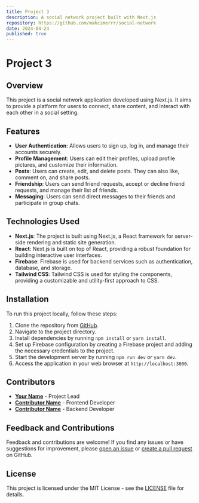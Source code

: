 ```yaml
---
title: Project 3
description: A social network project built with Next.js
repository: https://github.com/makcimerrr/social-network
date: 2024-04-24
published: true
---
```


# Project 3

## Overview

This project is a social network application developed using Next.js. It aims to provide a platform for users to connect, share content, and interact with each other in a social setting.

## Features

- **User Authentication**: Allows users to sign up, log in, and manage their accounts securely.
- **Profile Management**: Users can edit their profiles, upload profile pictures, and customize their information.
- **Posts**: Users can create, edit, and delete posts. They can also like, comment on, and share posts.
- **Friendship**: Users can send friend requests, accept or decline friend requests, and manage their list of friends.
- **Messaging**: Users can send direct messages to their friends and participate in group chats.

## Technologies Used

- **Next.js**: The project is built using Next.js, a React framework for server-side rendering and static site generation.
- **React**: Next.js is built on top of React, providing a robust foundation for building interactive user interfaces.
- **Firebase**: Firebase is used for backend services such as authentication, database, and storage.
- **Tailwind CSS**: Tailwind CSS is used for styling the components, providing a customizable and utility-first approach to CSS.

## Installation

To run this project locally, follow these steps:

1. Clone the repository from [GitHub](https://github.com/makcimerrr/social-network).
2. Navigate to the project directory.
3. Install dependencies by running `npm install` or `yarn install`.
4. Set up Firebase configuration by creating a Firebase project and adding the necessary credentials to the project.
5. Start the development server by running `npm run dev` or `yarn dev`.
6. Access the application in your web browser at `http://localhost:3000`.

## Contributors

- **[Your Name](https://github.com/yourusername)** - Project Lead
- **[Contributor Name](https://github.com/contributorusername)** - Frontend Developer
- **[Contributor Name](https://github.com/contributorusername)** - Backend Developer

## Feedback and Contributions

Feedback and contributions are welcome! If you find any issues or have suggestions for improvement, please [open an issue](https://github.com/makcimerrr/social-network/issues) or [create a pull request](https://github.com/makcimerrr/social-network/pulls) on GitHub.

## License

This project is licensed under the MIT License - see the [LICENSE](https://github.com/makcimerrr/social-network/blob/main/LICENSE) file for details.
